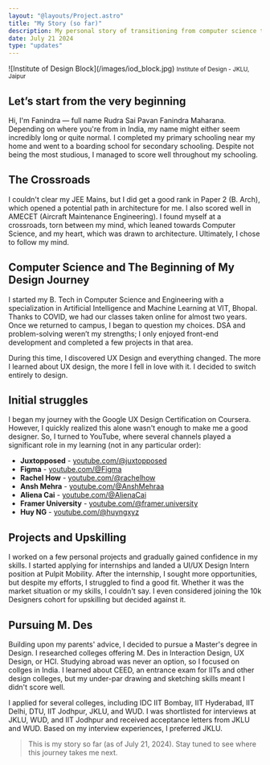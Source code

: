 ```yaml
---
layout: "@layouts/Project.astro"
title: "My Story (so far)"
description: My personal story of transitioning from computer science to design
date: July 21 2024
type: "updates"
---
```


<div class="my-6" aria-hidden="true">
![Institute of Design Block](/images/iod_block.jpg)
<small>Institute of Design - JKLU, Jaipur</small>
</div>


## Let’s start from the very beginning

Hi, I'm Fanindra — full name Rudra Sai Pavan Fanindra Maharana. Depending on where you're from in India, my name might either seem incredibly long or quite normal. I completed my primary schooling near my home and went to a boarding school for secondary schooling. Despite not being the most studious, I managed to score well throughout my schooling.

## The Crossroads

I couldn't clear my JEE Mains, but I did get a good rank in Paper 2 (B. Arch), which opened a potential path in architecture for me. I also scored well in AMECET (Aircraft Maintenance Engineering). I found myself at a crossroads, torn between my mind, which leaned towards Computer Science, and my heart, which was drawn to architecture. Ultimately, I chose to follow my mind.

## Computer Science and The Beginning of My Design Journey

I started my B. Tech in Computer Science and Engineering with a specialization in Artificial Intelligence and Machine Learning at VIT, Bhopal. Thanks to COVID, we had our classes taken online for almost two years. Once we returned to campus, I began to question my choices. DSA and problem-solving weren’t my strengths; I only enjoyed front-end development and completed a few projects in that area.

During this time, I discovered UX Design and everything changed. The more I learned about UX design, the more I fell in love with it. I decided to switch entirely to design.


## Initial struggles

I began my journey with the Google UX Design Certification on Coursera. However, I quickly realized this alone wasn't enough to make me a good designer. So, I turned to YouTube, where several channels played a significant role in my learning (not in any particular order):

- **Juxtopposed** - <a href="https://www.youtube.com/@juxtopposed" external>youtube.com/@juxtopposed</a> 
- **Figma** - <a href="https://www.youtube.com/@Figma" external>youtube.com/@Figma</a> 
- **Rachel How** - <a href="https://www.youtube.com/@rachelhow" external>youtube.com/@rachelhow</a> 
- **Ansh Mehra** - <a href="https://www.youtube.com/@AnshMehraa" external>youtube.com/@AnshMehraa</a> 
- **Aliena Cai** - <a href="https://www.youtube.com/@AlienaCai" external>youtube.com/@AlienaCai</a>
- **Framer University** - <a href="https://www.youtube.com/@framer.university" external>youtube.com/@framer.university</a> 
- **Huy NG** - <a href="https://www.youtube.com/@huyngxyz" external>youtube.com/@huyngxyz</a> 



## Projects and Upskilling

I worked on a few personal projects and gradually gained confidence in my skills. I started applying for internships and landed a UI/UX Design Intern position at Pulpit Mobility. After the internship, I sought more opportunities, but despite my efforts, I struggled to find a good fit. Whether it was the market situation or my skills, I couldn't say. I even considered joining the 10k Designers cohort for upskilling but decided against it.

## Pursuing M. Des

Building upon my parents' advice, I decided to pursue a Master's degree in Design. I researched colleges offering M. Des in Interaction Design, UX Design, or HCI. Studying abroad was never an option, so I focused on collges in India. I learned about CEED, an entrance exam for IITs and other design colleges, but my under-par drawing and sketching skills meant I didn't score well.

I applied for several colleges, including IDC IIT Bombay, IIT Hyderabad, IIT Delhi, DTU, IIT Jodhpur, JKLU, and WUD. I was shortlisted for interviews at JKLU, WUD, and IIT Jodhpur and received acceptance letters from JKLU and WUD. Based on my interview experiences, I preferred JKLU.

> This is my story so far (as of July 21, 2024). Stay tuned to see where this journey takes me next.